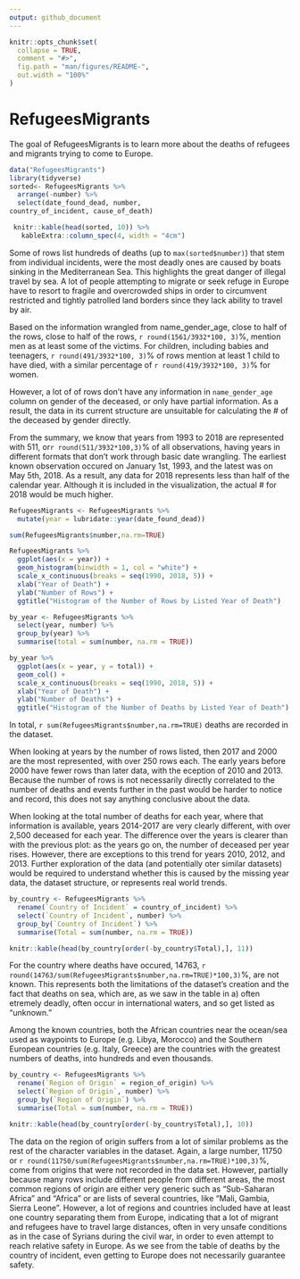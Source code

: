 ```yaml
---
output: github_document
---
```


<!-- README.md is generated from README.Rmd. Please edit that file -->

```r
knitr::opts_chunk$set(
  collapse = TRUE,
  comment = "#>",
  fig.path = "man/figures/README-",
  out.width = "100%"
)
```

# RefugeesMigrants

<!-- badges: start -->
<!-- badges: end -->

The goal of RefugeesMigrants is to learn more about the deaths of refugees and migrants trying to come to Europe.

```r
data("RefugeesMigrants")
library(tidyverse)
sorted<- RefugeesMigrants %>% 
  arrange(-number) %>%
  select(date_found_dead, number,
country_of_incident, cause_of_death)

 knitr::kable(head(sorted, 10)) %>% 
   kableExtra::column_spec(4, width = "4cm")
```

Some of rows list hundreds of deaths (up to `max(sorted$number)`) that stem from individual incidents, were the most deadly ones are caused by boats sinking in the Mediterranean Sea. This highlights the great danger of illegal travel by sea. A lot of people attempting to migrate or seek refuge in Europe have to resort to fragile and overcrowded ships in order to circumvent restricted and tightly patrolled land borders since they lack ability to travel by air.

Based on the information wrangled from name_gender_age, close to half of the rows, close to half of the rows, `r round(1561/3932*100, 3)`%, mention men as at least some of the victims.  For children, including babies and teenagers, `r round(491/3932*100, 3)`% of rows mention at least 1 child to  have died, with a similar percentage of `r round(419/3932*100, 3)`% for women.

However, a lot of of rows don't have any information in `name_gender_age` column on gender of the deceased, or only have partial information. As a result, the data in its current structure are unsuitable for calculating the # of the deceased by gender directly.

From the summary, we know that years from 1993 to 2018 are represented with 511, or`r round(511/3932*100,3)`% of all observations, having years in different formats that don't work through basic date wrangling. The earliest known observation occured on January 1st, 1993, and the latest was on May 5th, 2018. As a result, any data for 2018 represents less than half of the calendar year. Although it is included in the visualization, the actual # for 2018 would be much higher.

```r
RefugeesMigrants <- RefugeesMigrants %>%
  mutate(year = lubridate::year(date_found_dead))

sum(RefugeesMigrants$number,na.rm=TRUE)

RefugeesMigrants %>% 
  ggplot(aes(x = year)) + 
  geom_histogram(binwidth = 1, col = "white") +
  scale_x_continuous(breaks = seq(1990, 2018, 5)) + 
  xlab("Year of Death") +
  ylab("Number of Rows") +
  ggtitle("Histogram of the Number of Rows by Listed Year of Death")

by_year <- RefugeesMigrants %>% 
  select(year, number) %>% 
  group_by(year) %>% 
  summarise(total = sum(number, na.rm = TRUE))

by_year %>% 
  ggplot(aes(x = year, y = total)) + 
  geom_col() +
  scale_x_continuous(breaks = seq(1990, 2018, 5)) + 
  xlab("Year of Death") +
  ylab("Number of Deaths") +
  ggtitle("Histogram of the Number of Deaths by Listed Year of Death")
```

In total, `r sum(RefugeesMigrants$number,na.rm=TRUE)` deaths are recorded in the dataset. 

When looking at years by the number of rows listed, then 2017 and 2000 are the most represented, with over 250 rows each. The early years before 2000 have fewer rows than later data, with the eception of 2010 and 2013. Because the number of rows is not necessarily directly correlated to the number of deaths and events further in the past would be harder to notice and record, this does not say anything conclusive about the data.

When looking at the total number of deaths for each year, where that information is available, years 2014-2017 are very clearly different, with over 2,500 deceased for each year. The difference over the years is clearer than with the previous plot: as the years go on, the number of deceased per year rises. However, there are exceptions to this trend for years 2010, 2012, and 2013. Further exploration of the data (and potentially oter similar datasets) would be required to understand whether this is caused by the missing year data, the dataset structure, or represents real world trends.

```r

by_country <- RefugeesMigrants %>% 
  rename(`Country of Incident` = country_of_incident) %>%
  select(`Country of Incident`, number) %>% 
  group_by(`Country of Incident`) %>% 
  summarise(Total = sum(number, na.rm = TRUE))

knitr::kable(head(by_country[order(-by_country$Total),], 11))
```

For the country where deaths have occured, 14763, `r round(14763/sum(RefugeesMigrants$number,na.rm=TRUE)*100,3)`%, are not known. This represents both the limitations of the dataset's creation and the fact that deaths on sea, which are, as we saw in the table in a) often etremely deadly, often occur in international waters, and so get listed as "unknown."

Among the known countries, both the African countries near the ocean/sea used as waypoints to Europe (e.g. Libya, Morocco) and the Southern European countries (e.g. Italy, Greece) are the countries with the greatest numbers of deaths, into hundreds and even thousands. 
 
```r

by_country <- RefugeesMigrants %>% 
  rename(`Region of Origin` = region_of_origin) %>%
  select(`Region of Origin`, number) %>% 
  group_by(`Region of Origin`) %>% 
  summarise(Total = sum(number, na.rm = TRUE))

knitr::kable(head(by_country[order(-by_country$Total),], 10))
```

The data on the region of origin suffers from a lot of similar problems as the rest of the character variables in the dataset. Again, a large number, 11750 or `r round(11750/sum(RefugeesMigrants$number,na.rm=TRUE)*100,3)`%, come from origins that were not recorded in the data set. However, partially because many rows include different people from different areas, the most common regions of origin are either very generic such as "Sub-Saharan Africa" and "Africa" or are lists of several countries, like "Mali, Gambia, Sierra Leone". However, a lot of regions and countries included have at least one country separating them from Europe, indicating that a lot of migrant and refugees have to travel large distances, often in very unsafe conditions as in the case of Syrians during the civil war, in order to even attempt to reach relative safety in Europe. As we see from the table of deaths by the country of incident, even getting to Europe does not necessarily guarantee safety.
